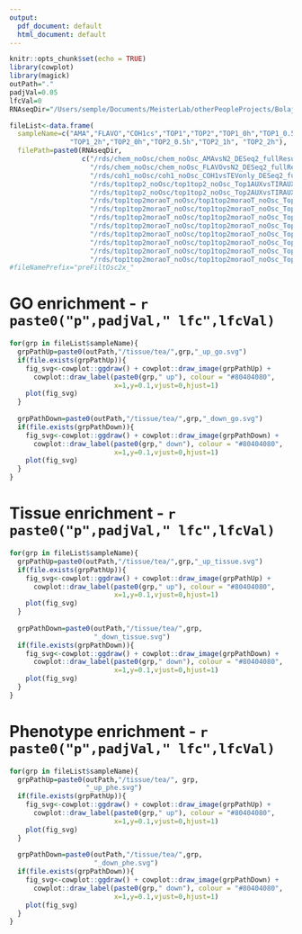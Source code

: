 ```yaml
---
output:
  pdf_document: default
  html_document: default
---
```


```r
knitr::opts_chunk$set(echo = TRUE)
library(cowplot)
library(magick)
outPath="."
padjVal=0.05
lfcVal=0
RNAseqDir="/Users/semple/Documents/MeisterLab/otherPeopleProjects/Bolaji/BolajiRNAseq_20211216"

fileList<-data.frame(
  sampleName=c("AMA","FLAVO","COH1cs","TOP1","TOP2","TOP1_0h","TOP1_0.5h","TOP1_1h",
               "TOP1_2h","TOP2_0h","TOP2_0.5h","TOP2_1h", "TOP2_2h"),
  filePath=paste0(RNAseqDir,
                  c("/rds/chem_noOsc/chem_noOsc_AMAvsN2_DESeq2_fullResults.rds",
                    "/rds/chem_noOsc/chem_noOsc_FLAVOvsN2_DESeq2_fullResults.rds",
                    "/rds/coh1_noOsc/coh1_noOsc_COH1vsTEVonly_DESeq2_fullResults.rds",
                    "/rds/top1top2_noOsc/top1top2_noOsc_Top1AUXvsTIRAUX_DESeq2_fullResults.rds",
                    "/rds/top1top2_noOsc/top1top2_noOsc_Top2AUXvsTIRAUX_DESeq2_fullResults.rds",
                    "/rds/top1top2moraoT_noOsc/top1top2moraoT_noOsc_Top1vsAux0_DESeq2_fullResults.rds",
                    "/rds/top1top2moraoT_noOsc/top1top2moraoT_noOsc_Top1vsAux0.5_DESeq2_fullResults.rds",
                    "/rds/top1top2moraoT_noOsc/top1top2moraoT_noOsc_Top1vsAux1_DESeq2_fullResults.rds",
                    "/rds/top1top2moraoT_noOsc/top1top2moraoT_noOsc_Top1vsAux2_DESeq2_fullResults.rds",
                    "/rds/top1top2moraoT_noOsc/top1top2moraoT_noOsc_Top2vsAux0_DESeq2_fullResults.rds",
                    "/rds/top1top2moraoT_noOsc/top1top2moraoT_noOsc_Top2vsAux0.5_DESeq2_fullResults.rds",
                    "/rds/top1top2moraoT_noOsc/top1top2moraoT_noOsc_Top2vsAux1_DESeq2_fullResults.rds",
                    "/rds/top1top2moraoT_noOsc/top1top2moraoT_noOsc_Top2vsAux2_DESeq2_fullResults.rds")))
#fileNamePrefix="preFiltOsc2x_"
```

# GO enrichment - `r paste0("p",padjVal," lfc",lfcVal)`

```r
for(grp in fileList$sampleName){
  grpPathUp=paste0(outPath,"/tissue/tea/",grp,"_up_go.svg")
  if(file.exists(grpPathUp)){
    fig_svg<-cowplot::ggdraw() + cowplot::draw_image(grpPathUp) + 
      cowplot::draw_label(paste0(grp," up"), colour = "#80404080",
                          x=1,y=0.1,vjust=0,hjust=1)
    plot(fig_svg)
  }
  
  grpPathDown=paste0(outPath,"/tissue/tea/",grp,"_down_go.svg")
  if(file.exists(grpPathDown)){
    fig_svg<-cowplot::ggdraw() + cowplot::draw_image(grpPathDown) + 
      cowplot::draw_label(paste0(grp," down"), colour = "#80404080",
                          x=1,y=0.1,vjust=0,hjust=1)
    plot(fig_svg)
  }
}
```


# Tissue enrichment - `r paste0("p",padjVal," lfc",lfcVal)`

```r
for(grp in fileList$sampleName){
  grpPathUp=paste0(outPath,"/tissue/tea/",grp,"_up_tissue.svg")
  if(file.exists(grpPathUp)){
    fig_svg<-cowplot::ggdraw() + cowplot::draw_image(grpPathUp) +
      cowplot::draw_label(paste0(grp," up"), colour = "#80404080",
                          x=1,y=0.1,vjust=0,hjust=1)
    plot(fig_svg)
  }
  
  grpPathDown=paste0(outPath,"/tissue/tea/",grp,
                     "_down_tissue.svg")
  if(file.exists(grpPathDown)){
    fig_svg<-cowplot::ggdraw() + cowplot::draw_image(grpPathDown) +
      cowplot::draw_label(paste0(grp," down"), colour = "#80404080",
                          x=1,y=0.1,vjust=0,hjust=1)
    plot(fig_svg)
  }
}
```


# Phenotype enrichment - `r paste0("p",padjVal," lfc",lfcVal)`

```r
for(grp in fileList$sampleName){
  grpPathUp=paste0(outPath,"/tissue/tea/", grp,
                   "_up_phe.svg")
  if(file.exists(grpPathUp)){
    fig_svg<-cowplot::ggdraw() + cowplot::draw_image(grpPathUp) + 
      cowplot::draw_label(paste0(grp," up"), colour = "#80404080",
                          x=1,y=0.1,vjust=0,hjust=1)
    plot(fig_svg)
  }
  
  grpPathDown=paste0(outPath,"/tissue/tea/",grp,
                     "_down_phe.svg")
  if(file.exists(grpPathDown)){
    fig_svg<-cowplot::ggdraw() + cowplot::draw_image(grpPathDown) + 
      cowplot::draw_label(paste0(grp," down"), colour = "#80404080",
                          x=1,y=0.1,vjust=0,hjust=1)
    plot(fig_svg)
  }
}
```
